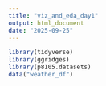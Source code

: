 ```yaml
---
title: "viz_and_eda_day1"
output: html_document
date: "2025-09-25"
---
```


```r
library(tidyverse)
library(ggridges)
library(p8105.datasets)
data("weather_df")
```


